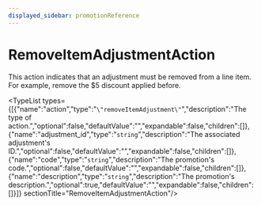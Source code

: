 ```yaml
---
displayed_sidebar: promotionReference
---
```



# RemoveItemAdjustmentAction

This action indicates that an adjustment must be removed from a line item. For example, remove the $5 discount applied before.

<TypeList types={[{"name":"action","type":"`\"removeItemAdjustment\"`","description":"The type of action.","optional":false,"defaultValue":"","expandable":false,"children":[]},{"name":"adjustment_id","type":"`string`","description":"The associated adjustment's ID.","optional":false,"defaultValue":"","expandable":false,"children":[]},{"name":"code","type":"`string`","description":"The promotion's code.","optional":false,"defaultValue":"","expandable":false,"children":[]},{"name":"description","type":"`string`","description":"The promotion's description.","optional":true,"defaultValue":"","expandable":false,"children":[]}]}  sectionTitle="RemoveItemAdjustmentAction"/>
